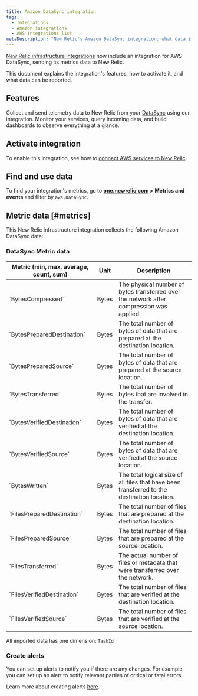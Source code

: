 ```yaml
---
title: Amazon DataSync integration
tags:
  - Integrations
  - Amazon integrations
  - AWS integrations list
metaDescription: "New Relic's Amazon DataSync integration: what data it reports and how to enable it."
---
```


[New Relic infrastructure integrations](/docs/infrastructure/integrations-getting-started/getting-started/introduction-infrastructure-integrations) now include an integration for AWS DataSync, sending its metrics data to New Relic.

This document explains the integration's features, how to activate it, and what data can be reported.

## Features

Collect and send telemetry data to New Relic from your [DataSync](https://aws.amazon.com/datasync/) using our integration. Monitor your services, query incoming data, and build dashboards to observe everything at a glance.

## Activate integration

To enable this integration, see how to [connect AWS services to New Relic](/docs/infrastructure/amazon-integrations/connect/aws-metric-stream-setup/).

## Find and use data

To find your integration's metrics, go to **[one.newrelic.com](https://one.newrelic.com/all-capabilities) > Metrics and events** and filter by `aws.DataSync`.

## Metric data [#metrics]

This New Relic infrastructure integration collects the following Amazon DataSync data:

### DataSync Metric data

<table>
  <thead>
    <tr>
      <th style={{ width: "200px" }}>
      Metric (min, max, average, count, sum)  
      </th>
      <th>
      Unit  
      </th>
      <th>
      Description
      </th>
    </tr>
  </thead>
    <tbody>
    <tr>
      <td>
      `BytesCompressed`
      </td>
      <td>
      Bytes
      </td>
      <td>
      The physical number of bytes transferred over the network after compression was applied.
      </td>
    </tr>
    <tr>
      <td>
      `BytesPreparedDestination`
      </td>
      <td>
      Bytes
      </td>
      <td>
      The total number of bytes of data that are prepared at the destination location.
      </td>
    </tr>
    <tr>
      <td>
      `BytesPreparedSource`
      </td>
      <td>
      Bytes
      </td>
      <td>
      The total number of bytes of data that are prepared at the source location.
      </td>
    </tr>
    <tr>
      <td>
      `BytesTransferred`
      </td>
      <td>
      Bytes
      </td>
      <td>
      The total number of bytes that are involved in the transfer.
      </td>
    </tr>
    <tr>
      <td>
      `BytesVerifiedDestination`
      </td>
      <td>
      Bytes
      </td>
      <td>
      The total number of bytes of data that are verified at the destination location.
      </td>
    </tr>
    <tr>
      <td>
      `BytesVerifiedSource`
      </td>
      <td>
      Bytes
      </td>
      <td>
      The total number of bytes of data that are verified at the source location.
      </td>
    </tr>
    <tr>
      <td>
      `BytesWritten`
      </td>
      <td>
      Bytes
      </td>
      <td>
      The total logical size of all files that have been transferred to the destination location.
      </td>
    </tr>
    <tr>
      <td>
      `FilesPreparedDestination`
      </td>
      <td>
      Bytes
      </td>
      <td>
      The total number of files that are prepared at the destination location.
      </td>
    </tr>
    <tr>
      <td>
      `FilesPreparedSource`
      </td>
      <td>
      Bytes
      </td>
      <td>
      The total number of files that are prepared at the source location.
      </td>
    </tr>
    <tr>
      <td>
      `FilesTransferred`
      </td>
      <td>
      Bytes
      </td>
      <td>
      The actual number of files or metadata that were transferred over the network.
      </td>
    </tr>
    <tr>
      <td>
      `FilesVerifiedDestination`
      </td>
      <td>
      Bytes
      </td>
      <td>
      The total number of files that are verified at the destination location.
      </td>
    </tr>
    <tr>
      <td>
      `FilesVerifiedSource`
      </td>
      <td>
      Bytes
      </td>
      <td>
      The total number of files that are verified at the source location.
      </td>
    </tr>
    </tbody>
</table>

All imported data has one dimension: `TaskId`

### Create alerts

You can set up alerts to notify you if there are any changes. For example, you can set up an alert to notify relevant parties of critical or fatal errors.

Learn more about creating alerts [here](/docs/alerts-applied-intelligence/new-relic-alerts/learn-alerts/introduction-alerts/).